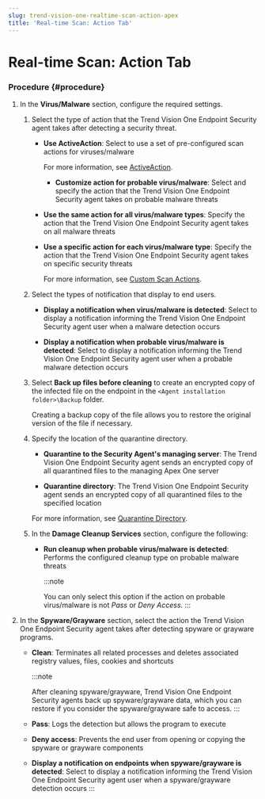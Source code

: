 ```yaml
---
slug: trend-vision-one-realtime-scan-action-apex
title: 'Real-time Scan: Action Tab'
---
```

# Real-time Scan: Action Tab

### Procedure {#procedure}

1.  In the **Virus/Malware** section, configure the required settings.

    1.  Select the type of action that the Trend Vision One Endpoint Security agent takes after detecting a security threat.

        - **Use ActiveAction**: Select to use a set of pre-configured scan actions for viruses/malware

          For more information, see [ActiveAction](activeaction.mdx).

          - **Customize action for probable virus/malware**: Select and specify the action that the Trend Vision One Endpoint Security agent takes on probable malware threats

        - **Use the same action for all virus/malware types**: Specify the action that the Trend Vision One Endpoint Security agent takes on all malware threats

        - **Use a specific action for each virus/malware type**: Specify the action that the Trend Vision One Endpoint Security agent takes on specific security threats

          For more information, see [Custom Scan Actions](custom-scan-actions.mdx).

    2.  Select the types of notification that display to end users.

        - **Display a notification when virus/malware is detected**: Select to display a notification informing the Trend Vision One Endpoint Security agent user when a malware detection occurs

        - **Display a notification when probable virus/malware is detected**: Select to display a notification informing the Trend Vision One Endpoint Security agent user when a probable malware detection occurs

    3.  Select **Back up files before cleaning** to create an encrypted copy of the infected file on the endpoint in the `<Agent installation folder>\Backup` folder.

        Creating a backup copy of the file allows you to restore the original version of the file if necessary.

    4.  Specify the location of the quarantine directory.

        - **Quarantine to the Security Agent's managing server**: The Trend Vision One Endpoint Security agent sends an encrypted copy of all quarantined files to the managing Apex One server

        - **Quarantine directory**: The Trend Vision One Endpoint Security agent sends an encrypted copy of all quarantined files to the specified location

        For more information, see [Quarantine Directory](quarantine-directory.mdx).

    5.  In the **Damage Cleanup Services** section, configure the following:

        - **Run cleanup when probable virus/malware is detected**: Performs the configured cleanup type on probable malware threats

          :::note

          You can only select this option if the action on probable virus/malware is not *Pass* or *Deny Access*.
          :::

2.  In the **Spyware/Grayware** section, select the action the Trend Vision One Endpoint Security agent takes after detecting spyware or grayware programs.

    - **Clean**: Terminates all related processes and deletes associated registry values, files, cookies and shortcuts

      :::note

      After cleaning spyware/grayware, Trend Vision One Endpoint Security agents back up spyware/grayware data, which you can restore if you consider the spyware/grayware safe to access.
      :::

    - **Pass**: Logs the detection but allows the program to execute

    - **Deny access**: Prevents the end user from opening or copying the spyware or grayware components

    - **Display a notification on endpoints when spyware/grayware is detected**: Select to display a notification informing the Trend Vision One Endpoint Security agent user when a spyware/grayware detection occurs
:::
